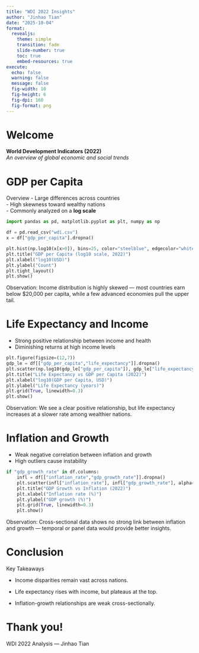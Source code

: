 ```yaml
---
title: "WDI 2022 Insights"
author: "Jinhao Tian"
date: "2025-10-04"
format:
  revealjs:
    theme: simple
    transition: fade
    slide-number: true
    toc: true
    embed-resources: true 
execute:
  echo: false
  warning: false
  message: false
  fig-width: 10     
  fig-height: 6
  fig-dpi: 160
  fig-format: png 
---
```


# Welcome

**World Development Indicators (2022)**  
*An overview of global economic and social trends* 


# GDP per Capita
Overview
- Large differences across countries  
- High skewness toward wealthy nations  
- Commonly analyzed on a **log scale**

```python
import pandas as pd, matplotlib.pyplot as plt, numpy as np

df = pd.read_csv("wdi.csv")
x = df["gdp_per_capita"].dropna()

plt.hist(np.log10(x[x>0]), bins=25, color="steelblue", edgecolor="white")
plt.title("GDP per Capita (log10 scale, 2022)")
plt.xlabel("log10(USD)")
plt.ylabel("Count")
plt.tight_layout()
plt.show()
```
Observation:
Income distribution is highly skewed — most countries earn below $20,000 per capita,
while a few advanced economies pull the upper tail.



# Life Expectancy and Income
- Strong positive relationship between income and health
- Diminishing returns at high income levels

   
```python
plt.figure(figsize=(12,7))
gdp_le = df[["gdp_per_capita","life_expectancy"]].dropna()
plt.scatter(np.log10(gdp_le["gdp_per_capita"]), gdp_le["life_expectancy"], alpha=0.7)
plt.title("Life Expectancy vs GDP per Capita (2022)")
plt.xlabel("log10(GDP per Capita, USD)")
plt.ylabel("Life Expectancy (years)")
plt.grid(True, linewidth=0.3)
plt.show()

```
Observation:
We see a clear positive relationship, but life expectancy increases at a slower rate among wealthier nations.



# Inflation and Growth
- Weak negative correlation between inflation and growth
- High outliers cause instability

```python
if "gdp_growth_rate" in df.columns:
    infl = df[["inflation_rate","gdp_growth_rate"]].dropna()
    plt.scatter(infl["inflation_rate"], infl["gdp_growth_rate"], alpha=0.7)
    plt.title("GDP Growth vs Inflation (2022)")
    plt.xlabel("Inflation rate (%)")
    plt.ylabel("GDP growth (%)")
    plt.grid(True, linewidth=0.3)
    plt.show()

```
Observation:
Cross-sectional data shows no strong link between inflation and growth —
temporal or panel data would provide better insights.



# Conclusion
Key Takeaways

- Income disparities remain vast across nations.

- Life expectancy rises with income, but plateaus at the top.

- Inflation-growth relationships are weak cross-sectionally.


# Thank you!
WDI 2022 Analysis — Jinhao Tian
